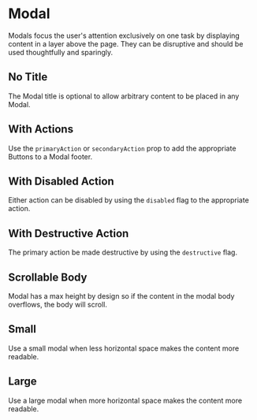 

<Meta title="Overlays/Modal" component={Modal} />

# Modal

Modals focus the user's attention exclusively on one task by displaying content in a layer above the page. They can be disruptive and should be used thoughtfully and sparingly.

<Canvas>
    <Story story={stories.Default} name="Default" />
</Canvas>

<ArgsTable story="Default" />

## No Title

The Modal title is optional to allow arbitrary content to be placed in any Modal.

<Canvas>
    <Story story={stories.NoTitle} />
</Canvas>

## With Actions

Use the `primaryAction` or `secondaryAction` prop to add the appropriate Buttons to a Modal footer.

<Canvas>
    <Story story={stories.WithActions} />
</Canvas>

## With Disabled Action

Either action can be disabled by using the `disabled` flag to the appropriate action.

<Canvas>
    <Story story={stories.WithDisabledAction} />
</Canvas>

## With Destructive Action

The primary action be made destructive by using the `destructive` flag.

<Canvas>
    <Story story={stories.WithDestructiveAction} />
</Canvas>

## Scrollable Body

Modal has a max height by design so if the content in the modal body overflows, the body will scroll.

<Canvas>
    <Story story={stories.Scrollable} />
</Canvas>

## Small

Use a small modal when less horizontal space makes the content more readable.

<Canvas>
    <Story story={stories.Small} />
</Canvas>

## Large

Use a large modal when more horizontal space makes the content more readable.

<Canvas>
    <Story story={stories.Large} />
</Canvas>
